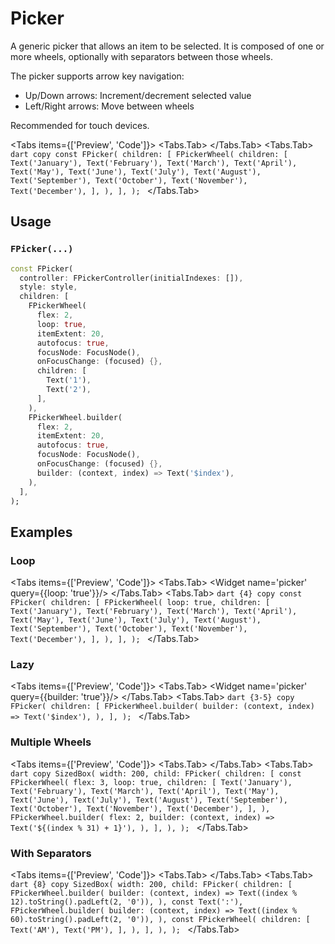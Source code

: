 
# Picker

A generic picker that allows an item to be selected. It is composed of one or more wheels, optionally with separators
between those wheels.

The picker supports arrow key navigation:

- Up/Down arrows: Increment/decrement selected value
- Left/Right arrows: Move between wheels

Recommended for touch devices.

<LinkBadgeGroup>
    <LinkBadge label="API Reference" href="https://pub.dev/documentation/forui/latest/forui.widgets.picker/"/>
</LinkBadgeGroup>

<Tabs items={['Preview', 'Code']}>
    <Tabs.Tab>
        <Widget name='picker' query={{}}/>
    </Tabs.Tab>
    <Tabs.Tab>
        ```dart copy
        const FPicker(
          children: [
            FPickerWheel(
              children: [
                Text('January'),
                Text('February'),
                Text('March'),
                Text('April'),
                Text('May'),
                Text('June'),
                Text('July'),
                Text('August'),
                Text('September'),
                Text('October'),
                Text('November'),
                Text('December'),
              ],
            ),
          ],
        );
        ```
    </Tabs.Tab>
</Tabs>

## Usage

### `FPicker(...)`

```dart copy
const FPicker(
  controller: FPickerController(initialIndexes: []),
  style: style,
  children: [
    FPickerWheel(
      flex: 2,
      loop: true,
      itemExtent: 20,
      autofocus: true,
      focusNode: FocusNode(),
      onFocusChange: (focused) {},
      children: [
        Text('1'),
        Text('2'),
      ],
    ),
    FPickerWheel.builder(
      flex: 2,
      itemExtent: 20,
      autofocus: true,
      focusNode: FocusNode(),
      onFocusChange: (focused) {},
      builder: (context, index) => Text('$index'),
    ),
  ],
);
```

## Examples

### Loop

<Tabs items={['Preview', 'Code']}>
    <Tabs.Tab>
        <Widget name='picker' query={{loop: 'true'}}/>
    </Tabs.Tab>
    <Tabs.Tab>
        ```dart {4} copy
        const FPicker(
          children: [
            FPickerWheel(
              loop: true,
              children: [
                Text('January'),
                Text('February'),
                Text('March'),
                Text('April'),
                Text('May'),
                Text('June'),
                Text('July'),
                Text('August'),
                Text('September'),
                Text('October'),
                Text('November'),
                Text('December'),
              ],
            ),
          ],
        );
        ```
    </Tabs.Tab>
</Tabs>

### Lazy

<Tabs items={['Preview', 'Code']}>
    <Tabs.Tab>
        <Widget name='picker' query={{builder: 'true'}}/>
    </Tabs.Tab>
    <Tabs.Tab>
        ```dart {3-5} copy
        FPicker(
          children: [
            FPickerWheel.builder(
              builder: (context, index) => Text('$index'),
            ),
          ],
        );
        ```
    </Tabs.Tab>
</Tabs>

### Multiple Wheels

<Tabs items={['Preview', 'Code']}>
    <Tabs.Tab>
        <Widget name='picker' variant='multiple'/>
    </Tabs.Tab>
    <Tabs.Tab>
        ```dart copy
        SizedBox(
          width: 200,
          child: FPicker(
            children: [
              const FPickerWheel(
                flex: 3,
                loop: true,
                children: [
                  Text('January'),
                  Text('February'),
                  Text('March'),
                  Text('April'),
                  Text('May'),
                  Text('June'),
                  Text('July'),
                  Text('August'),
                  Text('September'),
                  Text('October'),
                  Text('November'),
                  Text('December'),
                ],
              ),
              FPickerWheel.builder(
                flex: 2,
                builder: (context, index) => Text('${(index % 31) + 1}'),
              ),
            ],
          ),
        );
        ```
    </Tabs.Tab>
</Tabs>

### With Separators

<Tabs items={['Preview', 'Code']}>
    <Tabs.Tab>
        <Widget name='picker' variant='separator'/>
    </Tabs.Tab>
    <Tabs.Tab>
        ```dart {8} copy
        SizedBox(
          width: 200,
          child: FPicker(
            children: [
              FPickerWheel.builder(
                builder: (context, index) => Text((index % 12).toString().padLeft(2, '0')),
              ),
              const Text(':'),
              FPickerWheel.builder(
                builder: (context, index) => Text((index % 60).toString().padLeft(2, '0')),
              ),
              const FPickerWheel(
                children: [
                  Text('AM'),
                  Text('PM'),
                ],
              ),
            ],
          ),
        );
        ```
    </Tabs.Tab>
</Tabs>
